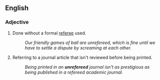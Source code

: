==English==

===Adjective===
{{en-adj|-}}

# Done without a formal [[referee]] used.
#: ''Our friendly games of ball are unrefereed, which is fine until we have to settle a dispute by screaming at each other.''
# Referring to a journal article that isn't reviewed before being printed.
#: ''Being printed in an '''unrefereed''' journal isn't as prestigious as being published in a refereed academic journal.''